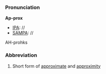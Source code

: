 ===Pronunciation===

'''Ap-prox'''
*[[IPA]]: //
*[[SAMPA]]: //
AH-prohks

===Abbreviation===

#Short form of [[approximate]] and [[approximity]]